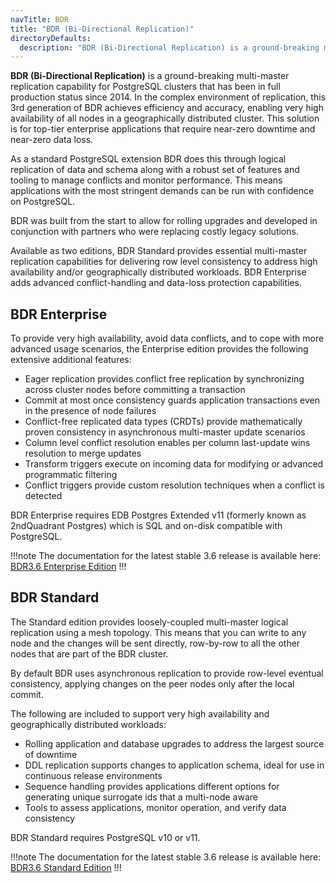 ```yaml
---
navTitle: BDR
title: "BDR (Bi-Directional Replication)"
directoryDefaults:
  description: "BDR (Bi-Directional Replication) is a ground-breaking multi-master replication capability for PostgreSQL clusters that has been in full production status since 2014."
---
```


**BDR (Bi-Directional Replication)** is a ground-breaking multi-master replication capability for PostgreSQL clusters that has been in full production status since 2014. In the complex environment of replication, this 3rd generation of BDR achieves efficiency and accuracy, enabling very high availability of all nodes in a geographically distributed cluster. This solution is for top-tier enterprise applications that require near-zero downtime and near-zero data loss.

As a standard PostgreSQL extension BDR does this through logical replication of data and schema along with a robust set of features and tooling to manage conflicts and monitor performance. This means applications with the most stringent demands can be run with confidence on PostgreSQL.

BDR was built from the start to allow for rolling upgrades and developed in conjunction with partners who were replacing costly legacy solutions.

Available as two editions, BDR Standard provides essential multi-master replication capabilities for delivering row level consistency to address high availability and/or geographically distributed workloads. BDR Enterprise adds advanced conflict-handling and data-loss protection capabilities.

## BDR Enterprise

To provide very high availability, avoid data conflicts, and to cope with more advanced usage scenarios, the Enterprise edition provides the following extensive additional features:

* Eager replication provides conflict free replication by synchronizing across cluster nodes before committing a transaction
* Commit at most once consistency guards application transactions even in the presence of node failures
* Conflict-free replicated data types (CRDTs) provide mathematically proven consistency in asynchronous multi-master update scenarios
* Column level conflict resolution enables per column last-update wins resolution to merge updates
* Transform triggers execute on incoming data for modifying or advanced programmatic filtering
* Conflict triggers provide custom resolution techniques when a conflict is detected

BDR Enterprise requires EDB Postgres Extended v11 (formerly known as 2ndQuadrant Postgres) which is SQL and on-disk compatible with PostgreSQL.

!!!note
  The documentation for the latest stable 3.6 release is available here: [BDR3.6 Enterprise Edition](https://documentation.2ndquadrant.com/bdr3-enterprise/release/latest-3.6/)
!!!

## BDR Standard

The Standard edition provides loosely-coupled multi-master logical replication using a mesh topology. This means that you can write to any node and the changes will be sent directly, row-by-row to all the other nodes that are part of the BDR cluster.

By default BDR uses asynchronous replication to provide row-level eventual consistency, applying changes on the peer nodes only after the local commit.

The following are included to support very high availability and geographically distributed workloads:

* Rolling application and database upgrades to address the largest source of downtime
* DDL replication supports changes to application schema, ideal for use in continuous release environments
* Sequence handling provides applications different options for generating unique surrogate ids that a multi-node aware
* Tools to assess applications, monitor operation, and verify data consistency

BDR Standard requires PostgreSQL v10 or v11.

!!!note
  The documentation for the latest stable 3.6 release is available here: [BDR3.6 Standard Edition](https://documentation.2ndquadrant.com/bdr3/release/latest-3.6/)
!!!


